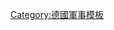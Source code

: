 {{Navbox
|name  = 德意志帝國總參謀部總參謀長
|title = {{flagicon image|Kaiserstandarte.svg}} [[德国总参谋部|德意志帝國總參謀部總參謀長]]
|state = {{{state|autocollapse}}}
|bodyclass = hlist

|list1 =
* [[赫尔穆特·卡尔·贝恩哈特·冯·毛奇|老赫爾穆特·馮·毛奇]]
* [[阿尔弗雷德·冯·瓦德西]]
* [[阿尔弗雷德·冯·施里芬]]
* [[赫爾穆特·約翰內斯·路德維希·馮·毛奇|小赫爾穆特·馮·毛奇]]
* [[埃里希·馮·法金漢]]
* [[保罗·冯·兴登堡]]
* [[威廉·格勒納]]
* [[汉斯·冯·塞克特]]

}}<noinclude>
{{collapsible option}}
[[Category:德國軍事模板]]
</noinclude>